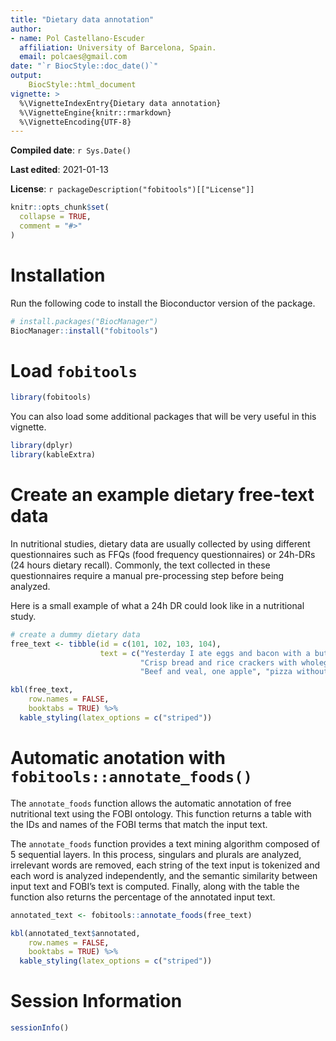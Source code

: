 ```yaml
---
title: "Dietary data annotation"
author: 
- name: Pol Castellano-Escuder
  affiliation: University of Barcelona, Spain.
  email: polcaes@gmail.com
date: "`r BiocStyle::doc_date()`"
output: 
    BiocStyle::html_document
vignette: >
  %\VignetteIndexEntry{Dietary data annotation}
  %\VignetteEngine{knitr::rmarkdown}
  %\VignetteEncoding{UTF-8}
---
```


**Compiled date**: `r Sys.Date()`

**Last edited**: 2021-01-13

**License**: `r packageDescription("fobitools")[["License"]]`

```r
knitr::opts_chunk$set(
  collapse = TRUE,
  comment = "#>"
)
```

# Installation

Run the following code to install the Bioconductor version of the package.        

```r
# install.packages("BiocManager")
BiocManager::install("fobitools")
```

# Load `fobitools` 

```r
library(fobitools)
```

You can also load some additional packages that will be very useful in this vignette.   

```r
library(dplyr)
library(kableExtra)
```

# Create an example dietary free-text data

In nutritional studies, dietary data are usually collected by using different questionnaires such as FFQs (food frequency questionnaires) or 24h-DRs (24 hours dietary recall). Commonly, the text collected in these questionnaires require a manual pre-processing step before being analyzed.        

Here is a small example of what a 24h DR could look like in a nutritional study.     

```r
# create a dummy dietary data
free_text <- tibble(id = c(101, 102, 103, 104),
                    text = c("Yesterday I ate eggs and bacon with a butter toast and black tea", 
                             "Crisp bread and rice crackers with wholegrain", 
                             "Beef and veal, one apple", "pizza without meat"))

kbl(free_text, 
    row.names = FALSE,
    booktabs = TRUE) %>%
  kable_styling(latex_options = c("striped"))
```

# Automatic anotation with `fobitools::annotate_foods()`

The `annotate_foods` function allows the automatic annotation of free nutritional text using the FOBI ontology. This function returns a table with the IDs and names of the FOBI terms that match the input text.       

The `annotate_foods` function provides a text mining algorithm composed of 5 sequential layers. In this process, singulars and plurals are analyzed, irrelevant words are removed, each string of the text input is tokenized and each word is analyzed independently, and the semantic similarity between input text and FOBI's text is computed. Finally, along with the table the function also returns the percentage of the annotated input text.     

```r
annotated_text <- fobitools::annotate_foods(free_text)

kbl(annotated_text$annotated, 
    row.names = FALSE,
    booktabs = TRUE) %>%
  kable_styling(latex_options = c("striped"))
```

# Session Information

```r
sessionInfo()
```

